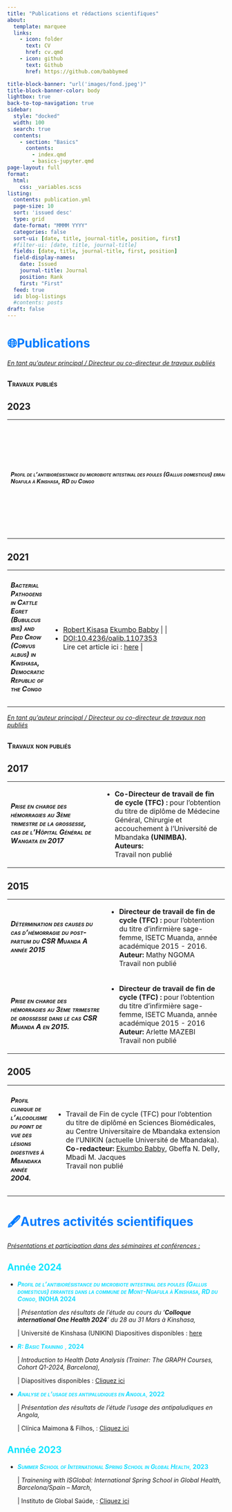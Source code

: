 ```yaml
---
title: "Publications et rédactions scientifiques"
about:
  template: marquee
  links:
    - icon: folder
      text: CV
      href: cv.qmd
    - icon: github
      text: Github
      href: https://github.com/babbymed

title-block-banner: "url('images/fond.jpeg')"
title-block-banner-color: body
lightbox: true
back-to-top-navigation: true
sidebar:
  style: "docked"
  width: 100
  search: true
  contents:
    - section: "Basics"
      contents:
        - index.qmd
        - basics-jupyter.qmd
page-layout: full
format:
  html:
    css: _variables.scss
listing:
  contents: publication.yml
  page-size: 10
  sort: 'issued desc'
  type: grid
  date-format: "MMMM YYYY"
  categories: false
  sort-ui: [date, title, journal-title, position, first]
  #filter-ui: [date, title, journal-title]
  fields: [date, title, journal-title, first, position]
  field-display-names:
    date: Issued
    journal-title: Journal
    position: Rank
    first: "First"
  feed: true
  id: blog-listings
  #contents: posts
draft: false
---
```


# 🌐Publications {style="color:#007bff"}

[*En tant qu'auteur principal / Directeur ou co-directeur de travaux publiés*]{.underline}

::: panel-tabset
## ^[[Travaux publiés]{.smallcaps}]{.tab-title}^

## 2023 {.tab-title}

+------------------------------------------------------------------------------------------------------------------------------------------------------------------------------+--------------------------------------------------------------------------------------------------------------------------------------------------------------------------------------------------------------------------------------------------------------------------------------------------------------------------------------------------------------------------------------------------------------------------------------------------------------------------------------------------------------------------------------------------------------------------------------------------------------------------------------------------------------------------------------------------------------------------------------------------------------------------------------------------------------------------------------------------------------------------------------------------------------------------------------------------------------------------------------------------------------------------------------------------------------------------------------------------------------------------------------------------------------------------------------------------------------------------------------------------------------------------------------------------------------------------------------------------------------------------------------------------------------------------------------------------------------------------------------------------------------------------------------------------------------------------------------------------------------------------------------------------------------------------------------------------------------+
| ##### ~[Profil de l'antibiorésistance du microbiote intestinal des poules (Gallus domesticus) errantes dans la commune de Mont-Ngafula à Kinshasa, RD du Congo]{.smallcaps}~ | -   <div>                                                                                                                                                                                                                                                                                                                                                                                                                                                                                                                                                                                                                                                                                                                                                                                                                                                                                                                                                                                                                                                                                                                                                                                                                                                                                                                                                                                                                                                                                                                                                                                                                                                                                                    |
|                                                                                                                                                                              |                                                                                                                                                                                                                                                                                                                                                                                                                                                                                                                                                                                                                                                                                                                                                                                                                                                                                                                                                                                                                                                                                                                                                                                                                                                                                                                                                                                                                                                                                                                                                                                                                                                                                                              |
|                                                                                                                                                                              |     > -   [Ekumbo Babby](https://www.researchgate.net/profile/Ekumbo-Babby?_sg%5B0%5D=_ou_kewkaZah9pExn-L05__GaiuCZnNtNIr08qiMdPlmo-tNB9fdm2MDrvwqESZNZQlO0FI.7uqgDbWclrPN1g62ZAdKo1w-9DdgXZMkX100ZMHnTxElFogi-sA1mkFZPwWVf6cI3ht3kfSxMgkALEjG73gTJg&_sg%5B1%5D=eXusPhYRDatc6HEpPb4jH67c3sj4g1Fur8YFOW-PRspF31TQFo5Q0VFsFVNZ20iqSGdcEaE.islw189OJXfqbC4CRSqwGcxfjE16yI3qooW44KC6FsIcXlZbiEULH3ZtLS5WM9y9ckLIXKUCcjYg7hx94VfLRw)\                                                                                                                                                                                                                                                                                                                                                                                                                                                                                                                                                                                                                                                                                                                                                                                                                                                                                                                                                                                                                                                                                                                                                                                                                                                                             |
|                                                                                                                                                                              |     >     Avec : [Bompangue Didier](https://www.researchgate.net/scientific-contributions/Bompangue-Didier-2242362573?_sg%5B0%5D=_ou_kewkaZah9pExn-L05__GaiuCZnNtNIr08qiMdPlmo-tNB9fdm2MDrvwqESZNZQlO0FI.7uqgDbWclrPN1g62ZAdKo1w-9DdgXZMkX100ZMHnTxElFogi-sA1mkFZPwWVf6cI3ht3kfSxMgkALEjG73gTJg&_sg%5B1%5D=eXusPhYRDatc6HEpPb4jH67c3sj4g1Fur8YFOW-PRspF31TQFo5Q0VFsFVNZ20iqSGdcEaE.islw189OJXfqbC4CRSqwGcxfjE16yI3qooW44KC6FsIcXlZbiEULH3ZtLS5WM9y9ckLIXKUCcjYg7hx94VfLRw&_tp=eyJjb250ZXh0Ijp7ImZpcnN0UGFnZSI6InB1YmxpY2F0aW9uIiwicGFnZSI6InB1YmxpY2F0aW9uIiwicG9zaXRpb24iOiJwYWdlSGVhZGVyIn19), [Sylvie-Mireille Bambi](https://www.researchgate.net/profile/Sylvie-Mireille-Bambi?_sg%5B0%5D=_ou_kewkaZah9pExn-L05__GaiuCZnNtNIr08qiMdPlmo-tNB9fdm2MDrvwqESZNZQlO0FI.7uqgDbWclrPN1g62ZAdKo1w-9DdgXZMkX100ZMHnTxElFogi-sA1mkFZPwWVf6cI3ht3kfSxMgkALEjG73gTJg&_sg%5B1%5D=eXusPhYRDatc6HEpPb4jH67c3sj4g1Fur8YFOW-PRspF31TQFo5Q0VFsFVNZ20iqSGdcEaE.islw189OJXfqbC4CRSqwGcxfjE16yI3qooW44KC6FsIcXlZbiEULH3ZtLS5WM9y9ckLIXKUCcjYg7hx94VfLRw&_tp=eyJjb250ZXh0Ijp7ImZpcnN0UGFnZSI6InB1YmxpY2F0aW9uIiwicGFnZSI6InB1YmxpY2F0aW9uIiwicG9zaXRpb24iOiJwYWdlSGVhZGVyIn19) & [Robert Kisasa](https://www.researchgate.net/profile/Robert-Kisasa?_sg%5B0%5D=_ou_kewkaZah9pExn-L05__GaiuCZnNtNIr08qiMdPlmo-tNB9fdm2MDrvwqESZNZQlO0FI.7uqgDbWclrPN1g62ZAdKo1w-9DdgXZMkX100ZMHnTxElFogi-sA1mkFZPwWVf6cI3ht3kfSxMgkALEjG73gTJg&_sg%5B1%5D=eXusPhYRDatc6HEpPb4jH67c3sj4g1Fur8YFOW-PRspF31TQFo5Q0VFsFVNZ20iqSGdcEaE.islw189OJXfqbC4CRSqwGcxfjE16yI3qooW44KC6FsIcXlZbiEULH3ZtLS5WM9y9ckLIXKUCcjYg7hx94VfLRw&_tp=eyJjb250ZXh0Ijp7ImZpcnN0UGFnZSI6InB1YmxpY2F0aW9uIiwicGFnZSI6InB1YmxpY2F0aW9uIiwicG9zaXRpb24iOiJwYWdlSGVhZGVyIn19) |
|                                                                                                                                                                              |     >                                                                                                                                                                                                                                                                                                                                                                                                                                                                                                                                                                                                                                                                                                                                                                                                                                                                                                                                                                                                                                                                                                                                                                                                                                                                                                                                                                                                                                                                                                                                                                                                                                                                                                        |
|                                                                                                                                                                              |     > -   Journal of Applied Biosciences 181:18941-18961\                                                                                                                                                                                                                                                                                                                                                                                                                                                                                                                                                                                                                                                                                                                                                                                                                                                                                                                                                                                                                                                                                                                                                                                                                                                                                                                                                                                                                                                                                                                                                                                                                                                    |
|                                                                                                                                                                              |     >     DOI : 10.35759/JABs.181.6\                                                                                                                                                                                                                                                                                                                                                                                                                                                                                                                                                                                                                                                                                                                                                                                                                                                                                                                                                                                                                                                                                                                                                                                                                                                                                                                                                                                                                                                                                                                                                                                                                                                                         |
|                                                                                                                                                                              |     >     Sur ResearchGate cliquer ici : [here](https://www.researchgate.net/publication/367557205_Profil_de_l'antibioresistance_du_microbiote_intestinal_des_poules_Gallus_domesticus_errantes_dans_la_commune_de_Mont-Ngafula_a_Kinshasa_RD_du_Congo)                                                                                                                                                                                                                                                                                                                                                                                                                                                                                                                                                                                                                                                                                                                                                                                                                                                                                                                                                                                                                                                                                                                                                                                                                                                                                                                                                                                                                                                      |
|                                                                                                                                                                              |                                                                                                                                                                                                                                                                                                                                                                                                                                                                                                                                                                                                                                                                                                                                                                                                                                                                                                                                                                                                                                                                                                                                                                                                                                                                                                                                                                                                                                                                                                                                                                                                                                                                                                              |
|                                                                                                                                                                              |     </div>                                                                                                                                                                                                                                                                                                                                                                                                                                                                                                                                                                                                                                                                                                                                                                                                                                                                                                                                                                                                                                                                                                                                                                                                                                                                                                                                                                                                                                                                                                                                                                                                                                                                                                   |
+------------------------------------------------------------------------------------------------------------------------------------------------------------------------------+--------------------------------------------------------------------------------------------------------------------------------------------------------------------------------------------------------------------------------------------------------------------------------------------------------------------------------------------------------------------------------------------------------------------------------------------------------------------------------------------------------------------------------------------------------------------------------------------------------------------------------------------------------------------------------------------------------------------------------------------------------------------------------------------------------------------------------------------------------------------------------------------------------------------------------------------------------------------------------------------------------------------------------------------------------------------------------------------------------------------------------------------------------------------------------------------------------------------------------------------------------------------------------------------------------------------------------------------------------------------------------------------------------------------------------------------------------------------------------------------------------------------------------------------------------------------------------------------------------------------------------------------------------------------------------------------------------------+

## 2021 {.tab-title}

+----------------------------------------------------------------------------------------------------------------------------------------------------+------------------------------------------------------------------------------------------------------------------------------------------------------------------------------------------------------------------------------------------------------------------------------------------------------------------------------------------------------------------------------------------------------------------------------------------------------------------------------------------------------------------------------------------------------------------------------------------------------------------------------------------------------------------------------------------------------------------------------------------------------------------------------------------------------------------------------------------------------------------------------------------------------------------------------------------------------------------------------+
| ##### [Bacterial Pathogens in Cattle Egret (Bubulcus ibis) and Pied Crow (Corvus albus) in Kinshasa, Democratic Republic of the Congo]{.smallcaps} | -   [Robert Kisasa](https://www.researchgate.net/profile/Robert-Kisasa?_sg%5B0%5D=_ou_kewkaZah9pExn-L05__GaiuCZnNtNIr08qiMdPlmo-tNB9fdm2MDrvwqESZNZQlO0FI.7uqgDbWclrPN1g62ZAdKo1w-9DdgXZMkX100ZMHnTxElFogi-sA1mkFZPwWVf6cI3ht3kfSxMgkALEjG73gTJg&_sg%5B1%5D=eXusPhYRDatc6HEpPb4jH67c3sj4g1Fur8YFOW-PRspF31TQFo5Q0VFsFVNZ20iqSGdcEaE.islw189OJXfqbC4CRSqwGcxfjE16yI3qooW44KC6FsIcXlZbiEULH3ZtLS5WM9y9ckLIXKUCcjYg7hx94VfLRw&_tp=eyJjb250ZXh0Ijp7ImZpcnN0UGFnZSI6InB1YmxpY2F0aW9uIiwicGFnZSI6InB1YmxpY2F0aW9uIiwicG9zaXRpb24iOiJwYWdlSGVhZGVyIn19) [Ekumbo Babby](https://www.researchgate.net/profile/Ekumbo-Babby?_sg%5B0%5D=_ou_kewkaZah9pExn-L05__GaiuCZnNtNIr08qiMdPlmo-tNB9fdm2MDrvwqESZNZQlO0FI.7uqgDbWclrPN1g62ZAdKo1w-9DdgXZMkX100ZMHnTxElFogi-sA1mkFZPwWVf6cI3ht3kfSxMgkALEjG73gTJg&_sg%5B1%5D=eXusPhYRDatc6HEpPb4jH67c3sj4g1Fur8YFOW-PRspF31TQFo5Q0VFsFVNZ20iqSGdcEaE.islw189OJXfqbC4CRSqwGcxfjE16yI3qooW44KC6FsIcXlZbiEULH3ZtLS5WM9y9ckLIXKUCcjYg7hx94VfLRw) \| \| |
|                                                                                                                                                    | -   [DOI:10.4236/oalib.1107353](DOI:%20https://doi.org/10.4236/oalib.1107353)\                                                                                                                                                                                                                                                                                                                                                                                                                                                                                                                                                                                                                                                                                                                                                                                                                                                                                               |
|                                                                                                                                                    |     Lire cet article ici : [here](#0) \|                                                                                                                                                                                                                                                                                                                                                                                                                                                                                                                                                                                                                                                                                                                                                                                                                                                                                                                                     |
+----------------------------------------------------------------------------------------------------------------------------------------------------+------------------------------------------------------------------------------------------------------------------------------------------------------------------------------------------------------------------------------------------------------------------------------------------------------------------------------------------------------------------------------------------------------------------------------------------------------------------------------------------------------------------------------------------------------------------------------------------------------------------------------------------------------------------------------------------------------------------------------------------------------------------------------------------------------------------------------------------------------------------------------------------------------------------------------------------------------------------------------+
:::

[*En tant qu'auteur principal / Directeur ou co-directeur de travaux non publiés*]{.underline}

::: panel-tabset
## ^[[Travaux non publiés]{.smallcaps}]{.tab-title}^

## 2017 {.tab-title}

+------------------------------------------------------------------------------------------------------------------------------------+-------------------------------------------------------------------------------------------------------------------------------------------------------------------------------------+
| ##### [Prise en charge des hémorragies au 3ème trimestre de la grossesse, cas de l'Hôpital Général de Wangata en 2017]{.smallcaps} | -   **Co-Directeur de travail de fin de cycle (TFC) :** pour l'obtention du titre de diplôme de Médecine Général, Chirurgie et accouchement à l'Université de Mbandaka **(UNIMBA).\ |
|                                                                                                                                    |     Auteurs:**\                                                                                                                                                                     |
|                                                                                                                                    |     Travail non publié                                                                                                                                                              |
+------------------------------------------------------------------------------------------------------------------------------------+-------------------------------------------------------------------------------------------------------------------------------------------------------------------------------------+

## 2015 {.tab-title}

+----------------------------------------------------------------------------------------------------------------------+------------------------------------------------------------------------------------------------------------------------------------------------------+
| ##### [Détermination des causes du cas d’hémorragie du post-partum du CSR Muanda A année 2015]{.smallcaps}           | -   **Directeur de travail de fin de cycle (TFC) :** pour l'obtention du titre d'infirmière sage-femme, ISETC Muanda, année académique 2015 - 2016.\ |
|                                                                                                                      |     **Auteur:** Mathy NGOMA\                                                                                                                         |
|                                                                                                                      |     Travail non publié                                                                                                                               |
+----------------------------------------------------------------------------------------------------------------------+------------------------------------------------------------------------------------------------------------------------------------------------------+
| ##### [Prise en charge des hémorragies au 3ème trimestre de grossesse dans le cas CSR Muanda A en 2015.]{.smallcaps} | -   **Directeur de travail de fin de cycle (TFC) :** pour l'obtention du titre d'infirmière sage-femme, ISETC Muanda, année académique 2015 - 2016\  |
|                                                                                                                      |     **Auteur:** Arlette MAZEBI\                                                                                                                      |
|                                                                                                                      |     Travail non publié                                                                                                                               |
+----------------------------------------------------------------------------------------------------------------------+------------------------------------------------------------------------------------------------------------------------------------------------------+

## 2005 {.tab-title}

+-------------------------------------------------------------------------------------------------------------------+---------------------------------------------------------------------------------------------------------------------------------------------------------------------------------------------------------------------------------------------------------------------------------------------------------------------------------------------------------------------------------------------------------------------------------------------------------------------------------+
| ##### [Profil clinique de l'alcoolisme du point de vue des lésions digestives à Mbandaka année 2004.]{.smallcaps} | -   Travail de Fin de cycle (TFC) pour l'obtention du titre de diplômé en Sciences Biomédicales, au Centre Universitaire de Mbandaka extension de l'UNIKIN (actuelle Université de Mbandaka).\                                                                                                                                                                                                                                                                                  |
|                                                                                                                   |     **Co-redacteur:** [Ekumbo Babby](https://www.researchgate.net/profile/Ekumbo-Babby?_sg%5B0%5D=_ou_kewkaZah9pExn-L05__GaiuCZnNtNIr08qiMdPlmo-tNB9fdm2MDrvwqESZNZQlO0FI.7uqgDbWclrPN1g62ZAdKo1w-9DdgXZMkX100ZMHnTxElFogi-sA1mkFZPwWVf6cI3ht3kfSxMgkALEjG73gTJg&_sg%5B1%5D=eXusPhYRDatc6HEpPb4jH67c3sj4g1Fur8YFOW-PRspF31TQFo5Q0VFsFVNZ20iqSGdcEaE.islw189OJXfqbC4CRSqwGcxfjE16yI3qooW44KC6FsIcXlZbiEULH3ZtLS5WM9y9ckLIXKUCcjYg7hx94VfLRw), Gbeffa N. Delly, Mbadi M. Jacques\ |
|                                                                                                                   |     Travail non publié                                                                                                                                                                                                                                                                                                                                                                                                                                                          |
+-------------------------------------------------------------------------------------------------------------------+---------------------------------------------------------------------------------------------------------------------------------------------------------------------------------------------------------------------------------------------------------------------------------------------------------------------------------------------------------------------------------------------------------------------------------------------------------------------------------+
:::

# 🖋️Autres activités scientifiques {style="color:#007bff"}

[*Présentations et participation dans des séminaires et conférences :*]{.underline}

## Année 2024 {style="color:#08e5ff"}

::: flex-container
-   [[***Profil de l'antibiorésistance du microbiote intestinal des poules (Gallus domesticus) errantes dans la commune de Mont-Ngafula à Kinshasa, RD du Congo***, **INOHA 2024**]{.smallcaps}]{style="color: #17ddff;"} 

    \| *Présentation des résultats de l'étude au cours du '**Colloque international One Health 2024**' du 28 au 31 Mars à Kinshasa,*

    \| Université de Kinshasa (UNIKIN) Diapositives disponibles : [here](http://www.Colloque%202024%20-%20INOHA%20(ac.cd)){alt="here"}
:::

::: flex-container
-   [[***R: Basic Training*** , **2024**]{.smallcaps}]{style="color: #17ddff;"}

    \| *Introduction to Health Data Analysis (Trainer: The GRAPH Courses, Cohort Q1-2024, Barcelona),*

    \| Diapositives disponibles : [Cliquez ici](http://babbymed.github.io/){alt="here"}
:::

::: flex-container
-   [[***Analyse de l'usage des antipaludiques en Angola***, **2022**]{.smallcaps}]{style="color: #17ddff;"} 

    \| *Présentation des résultats de l'étude l'usage des antipaludiques en Angola,*

    \| Clínica Maimona & Filhos, : [Cliquez ici](http://www.clinicamaimona.com){alt="here"}
:::

## Année 2023 {style="color:#08e5ff"}

::: flex-container
-   [[***Summer School of International Spring School in Global Health***, **2023**]{.smallcaps}]{style="color: #17ddff;"}

    \| *Trainening with ISGlobal: International Spring School in Global Health, Barcelona/Spain – March,*

    \| Instituto de Global Saúde, : [Cliquez ici](http://www.isglobal.com){alt="here"}
:::
